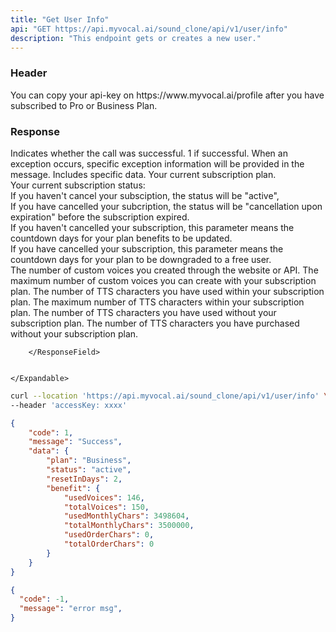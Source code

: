 ```yaml
---
title: "Get User Info"
api: "GET https://api.myvocal.ai/sound_clone/api/v1/user/info"
description: "This endpoint gets or creates a new user."
---
```

### Header
<ParamField header="accessKey"   type="string" required>
  You can copy your api-key on https://www.myvocal.ai/profile after you have subscribed to Pro or Business Plan.
</ParamField>


### Response
<ResponseField name="code" type="number">
  Indicates whether the call was successful. 1 if successful.
</ResponseField>

<ResponseField name="message" type="string">
  When an exception occurs, specific exception information will be provided in the message.
</ResponseField>

<ResponseField name="data" type="object">
Includes specific data.
    <Expandable title="Toggle object">
        <ResponseField name="plan" type="string">
            Your current subscription plan.
        </ResponseField>
        <ResponseField name="status" type="string">
         <div>Your current subscription status:</div>
         <div>If you haven't cancel your subsciption, the status will be "active", </div>
         <div>If you have cancelled your subcription, the status will be "cancellation upon expiration" before the subscription expired.</div>
        </ResponseField>
        <ResponseField name="resetInDays" type="number">
            <div>If you haven't cancelled your subscription, this parameter means the countdown days for your plan benefits to be updated.</div>
            <div>If you have cancelled your subscription, this parameter means the countdown days for your plan to be downgraded to a free user.</div>
        </ResponseField>
        <ResponseField name="benefit" type="object">
        <Expandable title="Toggle object">
        <ResponseField name="usedVoices" type="number">
            The number of custom voices you created through the website or API.
        </ResponseField>
        <ResponseField name="totalVoices" type="number">
            The maximum number of custom voices you can create with your subscription plan.
        </ResponseField>
        <ResponseField name="usedMonthlyChars" type="number">
            The number of TTS characters you have used  within your subscription plan.
        </ResponseField>
        <ResponseField name="totalMonthlyChars" type="number">
            The maximum number of TTS characters within your subscription plan.
        </ResponseField>
        <ResponseField name="usedOrderChars" type="number">
            The number of TTS characters you have used without your subscription plan.
        </ResponseField>
        <ResponseField name="totalOrderChars" type="number">
            The number of TTS characters you have purchased without your subscription plan.
        </ResponseField>
        </Expandable>


        </ResponseField>


    </Expandable>
</ResponseField>

<RequestExample>

```bash Example Request
curl --location 'https://api.myvocal.ai/sound_clone/api/v1/user/info' \
--header 'accessKey: xxxx'
```

</RequestExample>

<ResponseExample>

```json  200（success）
{
    "code": 1,
    "message": "Success",
    "data": {
        "plan": "Business",
        "status": "active",
        "resetInDays": 2,
        "benefit": {
            "usedVoices": 146,
            "totalVoices": 150,
            "usedMonthlyChars": 3498604,
            "totalMonthlyChars": 3500000,
            "usedOrderChars": 0,
            "totalOrderChars": 0
        }
    }
}
```
```json  200（fail）
{
  "code": -1,
  "message": "error msg",
}
```

</ResponseExample>
